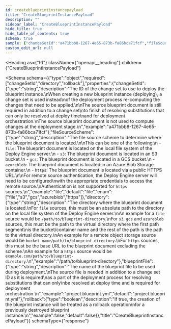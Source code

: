 ```yaml
---
id: createblueprintinstancepayload
title: "CreateBlueprintInstancePayload"
description: ""
sidebar_label: "CreateBlueprintInstancePayload"
hide_title: true
hide_table_of_contents: true
schema: true
sample: {"changeSetId":"a471bbb8-1267-4e65-873b-fa86bca71fcf","fileSourceScheme":"file","directory":"/path/to/blueprint-directory","blueprintFile":"project.blueprint.yml","rollback":false}
custom_edit_url: null
---
```



<Heading
  as={"h1"}
  className={"openapi__heading"}
  children={"CreateBlueprintInstancePayload"}
>
</Heading>





<Schema
  schema={{"type":"object","required":["changeSetId","directory","rollback"],"properties":{"changeSetId":{"type":"string","description":"The ID of the change set to use to deploy the blueprint instance.\nWhen creating a new blueprint instance (deploying), a change set is used instead\nof the deployment process re-computing the changes that need to be applied.\n\nThe source blueprint document is still required in addition to a change set\nto finish of resolving substitutions that can only be resolved at deploy time\nand for deployment orchestration.\nThe source blueprint document is not used to compute changes at the deployment stage.\n","example":"a471bbb8-1267-4e65-873b-fa86bca71fcf"},"fileSourceScheme":{"type":"string","description":"The file source scheme to determine where the blueprint document is located.\n\nThis can be one of the following:\n  - `file`: The blueprint document is located on the local file system of the Deploy Engine server.\n  - `s3`: The blueprint document is located in an S3 bucket.\n  - `gcs`: The blueprint document is located in a GCS bucket.\n  - `azureblob`: The blueprint document is located in an Azure Blob Storage container.\n  - `https`: The blueprint document is located via a public HTTPS URL.\n\nFor remote source authentication, the Deploy Engine server will need to be configured\nwith the appropriate credentials to access the remote source.\nAuthentication is not supported for `https` sources.\n","example":"file","default":"file","enum":["file","s3","gcs","azureblob","https"]},"directory":{"type":"string","description":"The directory where the blueprint document is located.\nFor `file` sources, this must be an absolute path to the directory on the local file system of the Deploy Engine server.\nAn example for a `file` source would be `/path/to/blueprint-directory`.\nFor `s3`, `gcs` and `azureblob` sources, this must be the path to the virtual directory where the first path segment\nis the bucket/container name and the rest of the path is the path to the virtual directory.\nAn example for a remote object storage source would be `bucket-name/path/to/blueprint-directory`.\nFor `https` sources, this must be the base URL to the blueprint document excluding the scheme.\nAn example for a `https` source would be `example.com/path/to/blueprint-directory`.\n","example":"/path/to/blueprint-directory"},"blueprintFile":{"type":"string","description":"The name of the blueprint file to be used during deployment.\nThe source file is needed in addition to a change set ID as it is required\nas a part of the deployment process for resolving substitutions that can only\nbe resolved at deploy time and is required for deployment orchestration.\n","example":"project.blueprint.yml","default":"project.blueprint.yml"},"rollback":{"type":"boolean","description":"If true, the creation of the blueprint instance will be treated as a rollback operation\nfor a previously destroyed blueprint instance.\n","example":false,"default":false}},"title":"CreateBlueprintInstancePayload"}}
  schemaType={"response"}
>
  
</Schema>
            